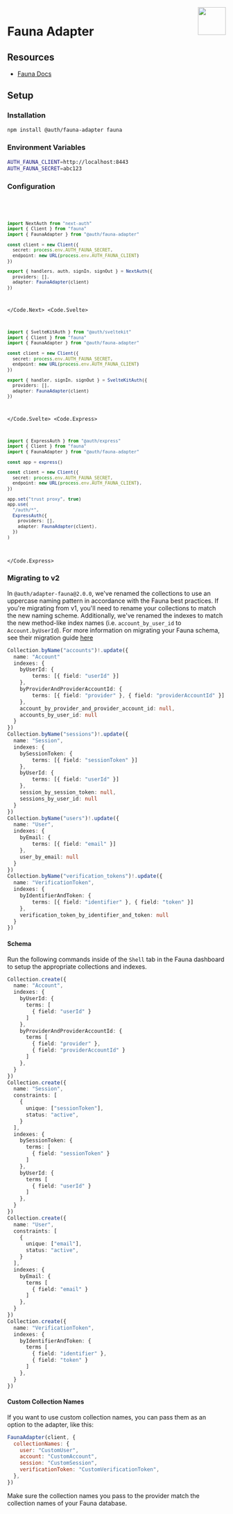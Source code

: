 
<img align="right" src="/img/adapters/fauna.svg" height="64" width="64" />

# Fauna Adapter

## Resources

- [Fauna Docs](https://docs.fauna.com/fauna/current/)

## Setup

### Installation

```bash npm2yarn
npm install @auth/fauna-adapter fauna
```

### Environment Variables

```sh
AUTH_FAUNA_CLIENT=http://localhost:8443
AUTH_FAUNA_SECRET=abc123
```

### Configuration

<Code>
<Code.Next>

```ts filename="./auth.ts"
import NextAuth from "next-auth"
import { Client } from "fauna"
import { FaunaAdapter } from "@auth/fauna-adapter"

const client = new Client({
  secret: process.env.AUTH_FAUNA_SECRET,
  endpoint: new URL(process.env.AUTH_FAUNA_CLIENT)
})

export { handlers, auth, signIn, signOut } = NextAuth({
  providers: [],
  adapter: FaunaAdapter(client)
})
```

</Code.Next>
<Code.Svelte>

```ts filename="./src/auth.ts"
import { SvelteKitAuth } from "@auth/sveltekit"
import { Client } from "fauna"
import { FaunaAdapter } from "@auth/fauna-adapter"

const client = new Client({
  secret: process.env.AUTH_FAUNA_SECRET,
  endpoint: new URL(process.env.AUTH_FAUNA_CLIENT)
})

export { handler, signIn, signOut } = SvelteKitAuth({
  providers: [],
  adapter: FaunaAdapter(client)
})
```

</Code.Svelte>
<Code.Express>

```ts filename="./src/routes/auth.route.ts"
import { ExpressAuth } from "@auth/express"
import { Client } from "fauna"
import { FaunaAdapter } from "@auth/fauna-adapter"

const app = express()

const client = new Client({
  secret: process.env.AUTH_FAUNA_SECRET,
  endpoint: new URL(process.env.AUTH_FAUNA_CLIENT),
})

app.set("trust proxy", true)
app.use(
  "/auth/*",
  ExpressAuth({
    providers: [],
    adapter: FaunaAdapter(client),
  })
)
```

</Code.Express>
</Code>

### Migrating to v2

In `@auth/adapter-fauna@2.0.0`, we've renamed the collections to use an uppercase naming pattern in accordance with the Fauna best practices. If you're migrating from v1, you'll need to rename your collections to match the new naming scheme. Additionally, we've renamed the indexes to match the new method-like index names (i.e. `account_by_user_id` to `Account.byUserId`). For more information on migrating your Fauna schema, see their migration guide [here](https://docs.fauna.com/fauna/current/migration)

<Accordions>
  <Accordion title="Migration Example">

```ts filename="authjs-adapter-fauna-v2-migration.fql"
Collection.byName("accounts")!.update({
  name: "Account"
  indexes: {
    byUserId: {
        terms: [{ field: "userId" }]
    },
    byProviderAndProviderAccountId: {
        terms: [{ field: "provider" }, { field: "providerAccountId" }]
    },
    account_by_provider_and_provider_account_id: null,
    accounts_by_user_id: null
  }
})
Collection.byName("sessions")!.update({
  name: "Session",
  indexes: {
    bySessionToken: {
        terms: [{ field: "sessionToken" }]
    },
    byUserId: {
        terms: [{ field: "userId" }]
    },
    session_by_session_token: null,
    sessions_by_user_id: null
  }
})
Collection.byName("users")!.update({
  name: "User",
  indexes: {
    byEmail: {
        terms: [{ field: "email" }]
    },
    user_by_email: null
  }
})
Collection.byName("verification_tokens")!.update({
  name: "VerificationToken",
  indexes: {
    byIdentifierAndToken: {
        terms: [{ field: "identifier" }, { field: "token" }]
    },
    verification_token_by_identifier_and_token: null
  }
})
```

  </Accordion>
</Accordions>

#### Schema

Run the following commands inside of the `Shell` tab in the Fauna dashboard to setup the appropriate collections and indexes.

```ts filename="authjs-fauna-adapter-schema.fql"
Collection.create({
  name: "Account",
  indexes: {
    byUserId: {
      terms: [
        { field: "userId" }
      ]
    },
    byProviderAndProviderAccountId: {
      terms [
        { field: "provider" },
        { field: "providerAccountId" }
      ]
    },
  }
})
Collection.create({
  name: "Session",
  constraints: [
    {
      unique: ["sessionToken"],
      status: "active",
    }
  ],
  indexes: {
    bySessionToken: {
      terms: [
        { field: "sessionToken" }
      ]
    },
    byUserId: {
      terms [
        { field: "userId" }
      ]
    },
  }
})
Collection.create({
  name: "User",
  constraints: [
    {
      unique: ["email"],
      status: "active",
    }
  ],
  indexes: {
    byEmail: {
      terms [
        { field: "email" }
      ]
    },
  }
})
Collection.create({
  name: "VerificationToken",
  indexes: {
    byIdentifierAndToken: {
      terms [
        { field: "identifier" },
        { field: "token" }
      ]
    },
  }
})
```

#### Custom Collection Names

If you want to use custom collection names, you can pass them as an option to the adapter, like this:

```js
FaunaAdapter(client, {
  collectionNames: {
    user: "CustomUser",
    account: "CustomAccount",
    session: "CustomSession",
    verificationToken: "CustomVerificationToken",
  },
})
```

Make sure the collection names you pass to the provider match the collection names of your Fauna database.
